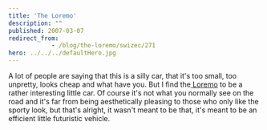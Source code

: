 ```yaml
---
title: 'The Loremo'
description: ""
published: 2007-03-07
redirect_from: 
            - /blog/the-loremo/swizec/271
hero: ../../../defaultHero.jpg
---
```

A lot of people are saying that this is a silly car, that it&#x27;s too small, too unpretty, looks cheap and what have you. But I find the[ Loremo](http://loremo.com/) to be a rather interesting little car. Of course it&#x27;s not what you normally see on the road and it&#x27;s far from being aesthetically pleasing to those who only like the sporty look, but that&#x27;s alright, it wasn&#x27;t meant to be that, it&#x27;s meant to be an efficient little futuristic vehicle.